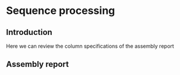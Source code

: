 # Sequence processing

## Introduction
Here we can review the column specifications of the assembly report

## Assembly report
```r

```